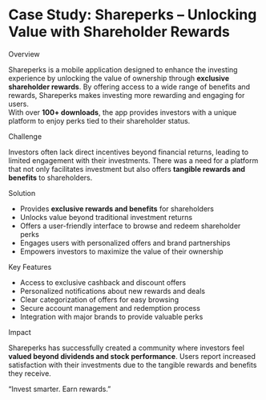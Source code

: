 
#  Case Study: <span className="text-primary">Shareperks</span> – Unlocking Value with Shareholder Rewards

<p className="text-3xl md:text-4xl font-semibold py-4 mt-6 text-primary">
  Overview
</p>

Shareperks is a mobile application designed to enhance the investing experience by 
unlocking the value of ownership through **exclusive shareholder rewards**. By offering 
access to a wide range of benefits and rewards, Shareperks makes investing more rewarding 
and engaging for users.  
With over **100+ downloads**, the app provides investors with a unique platform to enjoy 
perks tied to their shareholder status.

<p className="text-3xl md:text-4xl font-semibold py-4 mt-6 text-primary">
  Challenge
</p>

Investors often lack direct incentives beyond financial returns, leading to limited 
engagement with their investments. There was a need for a platform that not only facilitates 
investment but also offers **tangible rewards and benefits** to shareholders.

<p className="text-3xl md:text-4xl font-semibold py-4 mt-6 text-primary">
  Solution
</p>

- Provides **exclusive rewards and benefits** for shareholders  
- Unlocks value beyond traditional investment returns  
- Offers a user-friendly interface to browse and redeem shareholder perks  
- Engages users with personalized offers and brand partnerships  
- Empowers investors to maximize the value of their ownership  

<p className="text-3xl md:text-4xl font-semibold py-4 mt-6 text-primary">
  Key Features
</p>

- Access to exclusive cashback and discount offers  
- Personalized notifications about new rewards and deals  
- Clear categorization of offers for easy browsing  
- Secure account management and redemption process  
- Integration with major brands to provide valuable perks  


<p className="text-3xl md:text-4xl font-semibold py-4 mt-6 text-primary">
  Impact
</p>

Shareperks has successfully created a community where investors feel **valued beyond dividends 
and stock performance**. Users report increased satisfaction with their investments due to 
the tangible rewards and benefits they receive.

<p className="text-2xl py-6 mt-6 italic text-center text-primary">
  “Invest smarter. Earn rewards.”
</p>

